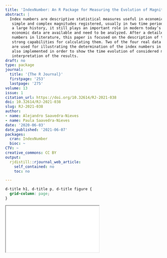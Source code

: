 ```yaml
---
title: 'IndexNumber: An R Package for Measuring the Evolution of Magnitudes'
abstract: |
  Index numbers are descriptive statistical measures useful in economic settings for comparing
   simple and complex magnitudes registered, usually in two time periods. Although this theory has
   a large history, it still plays an important role in modern today’s societies where big amounts of
   economic data are available and need to be analyzed. After a detailed revision on classical index
   numbers in literature, this paper is focused on the description of the R package IndexNumber with
   strong capabilities for calculating them. Two of the four real data sets contained in this library
   are used for illustrating the determination of the index numbers in this work. Graphical tools are
   also implemented in order to show the time evolution of considered magnitudes simplifying the
   interpretation of the results.
draft: no
type: package
journal:
  title: '{The R Journal}'
  firstpage: '253'
  lastpage: '275'
volume: 13
issue: 1
citation_url: https://doi.org/10.32614/RJ-2021-038
doi: 10.32614/RJ-2021-038
slug: RJ-2021-038
author:
- name: Alejandro Saavedra-Nieves
- name: Paula Saavedra-Nieves
date: '2020-06-03'
date_published: '2021-06-07'
packages:
  cran: IndexNumber
  bioc: ~
CTV: ~
creative_commons: CC BY
output:
  rjdistill::rjournal_web_article:
    self_contained: no
    toc: no

---
```


```css
d-title h1, d-title p, d-title figure {
  grid-column: page;
}
```

<div class="l-page">
  <object data="RJ-2021-038.pdf" type="application/pdf" style="height:955px;width:100%">
    <iframe src="RJ-2021-038.pdf"></iframe>
  </object>
</div>

